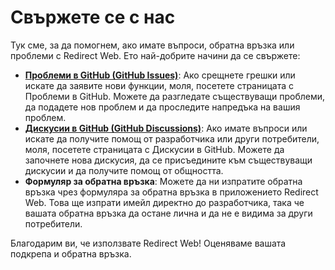 # Свържете се с нас

Тук сме, за да помогнем, ако имате въпроси, обратна връзка или проблеми с Redirect Web. Ето най-добрите начини да се свържете:

- **[Проблеми в GitHub (GitHub Issues)](https://github.com/mshibanami/RedirectWeb/issues)**: Ако срещнете грешки или искате да заявите нови функции, моля, посетете страницата с Проблеми в GitHub. Можете да разгледате съществуващи проблеми, да подадете нов проблем и да проследите напредъка на вашия проблем.
- **[Дискусии в GitHub (GitHub Discussions)](https://github.com/mshibanami/RedirectWeb/discussions)**: Ако имате въпроси или искате да получите помощ от разработчика или други потребители, моля, посетете страницата с Дискусии в GitHub. Можете да започнете нова дискусия, да се присъедините към съществуващи дискусии и да получите помощ от общността.
- **Формуляр за обратна връзка**: Можете да ни изпратите обратна връзка чрез формуляра за обратна връзка в приложението Redirect Web. Това ще изпрати имейл директно до разработчика, така че вашата обратна връзка да остане лична и да не е видима за други потребители.

Благодарим ви, че използвате Redirect Web! Оценяваме вашата подкрепа и обратна връзка.